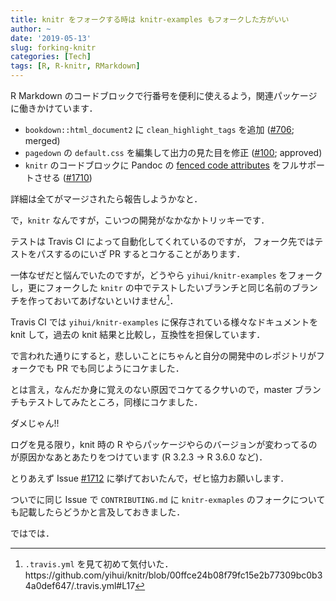 ```yaml
---
title: knitr をフォークする時は knitr-examples もフォークした方がいい
author: ~
date: '2019-05-13'
slug: forking-knitr
categories: [Tech]
tags: [R, R-knitr, RMarkdown]
---
```


R Markdown のコードブロックで行番号を便利に使えるよう，関連パッケージに働きかけています．

- `bookdown::html_document2` に `clean_highlight_tags` を追加
  ([#706](https://github.com/rstudio/bookdown/pull/706); merged)
- `pagedown` の `default.css` を編集して出力の見た目を修正
  ([#100](https://github.com/rstudio/pagedown/pull/100); approved)
- `knitr` のコードブロックに Pandoc の
  [fenced code attributes](https://www.pandoc.org/MANUAL.html#fenced-code-blocks) 
  をフルサポートさせる
  ([#1710](https://github.com/yihui/knitr/pull/1710))

詳細は全てがマージされたら報告しようかなと．

で，`knitr` なんですが，こいつの開発がなかなかトリッキーです．

テストは Travis CI によって自動化してくれているのですが，
フォーク先ではテストをパスするのにいざ PR するとコケることがあります．

一体なぜだと悩んでいたのですが，どうやら
`yihui/knitr-examples`
をフォークし，更にフォークした 
`knitr` の中でテストしたいブランチと同じ名前のブランチを作っておいてあげないといけません[^travisyml]．

Travis CI では `yihui/knitr-examples` に保存されている様々なドキュメントを
knit して，過去の knit 結果と比較し，互換性を担保しています．

[^travisyml]: 
    `.travis.yml` を見て初めて気付いた．
    https://github.com/yihui/knitr/blob/00ffce24b08f79fc15e2b77309bc0b34a0def647/.travis.yml#L17

で言われた通りにすると，悲しいことにちゃんと自分の開発中のレポジトリがフォークでも PR でも同じようにコケました．

とは言え，なんだか身に覚えのない原因でコケてるクサいので，master ブランチもテストしてみたところ，同様にコケました．

ダメじゃん!!

ログを見る限り，knit 時の R やらパッケージやらのバージョンが変わってるのが原因かなあとあたりをつけています
(R 3.2.3 -> R 3.6.0 など)．

とりあえず Issue 
[#1712](https://github.com/yihui/knitr/issues/1712)
に挙げておいたんで，ゼヒ協力お願いします．

ついでに同じ Issue で `CONTRIBUTING.md` に `knitr-exmaples` のフォークについても記載したらどうかと言及しておきました．

ではでは．
